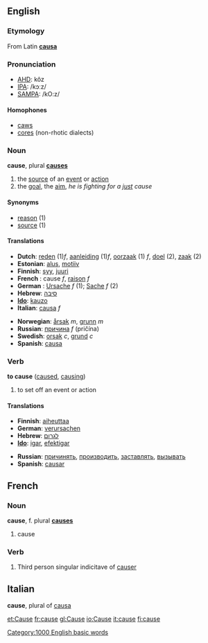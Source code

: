 ==English==

{{rank|truth|turn|hold|413|cause|close|England|sense}}

===Etymology===
From Latin '''[[causa]]'''

===Pronunciation===
*[[w:AHD|AHD]]: kôz
*[[w:IPA|IPA]]: /kɔːz/
*[[w:SAMPA|SAMPA]]: /kO:z/

====Homophones====
*[[caws]]
*[[cores]] (non-rhotic dialects)

===Noun===
'''cause''', plural '''[[causes]]'''
# the [[source]] of an [[event]] or [[action]]
# the [[goal]], the [[aim]], ''he is fighting for a [[just]] cause''

====Synonyms====
*[[reason]] (1)
*[[source]] (1)

====Translations====
{{top}}
*'''Dutch''': [[reden]] (1)''f'', [[aanleiding]] (1)''f'', [[oorzaak]] (1) ''f'', [[doel]] (2), [[zaak]] (2)
*'''Estonian''': [[alus#Estonian|alus]], [[motiiv]]
*'''Finnish''': [[syy]], [[juuri]]
*'''French''' : cause ''f'', [[raison]] ''f''
*'''German''' : [[Ursache]] ''f'' (1); [[Sache]] ''f'' (2)
*'''Hebrew''': [[סיבה]] 
*'''[[Ido]]''': [[kauzo]]
*'''Italian''': [[causa]] ''f''
{{mid}}
*'''Norwegian''': [[årsak]] ''m'', [[grunn]] ''m''
*'''Russian''': [[причина]] ''f'' (pričína)
*'''Swedish''': [[orsak]] ''c'', [[grund]] ''c''
*'''Spanish''': [[causa]]
{{bottom}}

===Verb===
'''to cause'''  ([[caused]], [[causing]])
#to set off an event or action

====Translations====
{{top}}
*'''Finnish''': [[aiheuttaa]]
*'''German''': [[verursachen]]
*'''Hebrew''': [[לגרום]]
*'''[[Ido]]''': [[igar]], [[efektigar]]
{{mid}}
*'''Russian''': [[причинять]], [[производить]], [[заставлять]], [[вызывать]]
*'''Spanish''': [[causar]]
{{bottom}}

==French==

===Noun===
'''cause''', f. plural '''[[causes]]'''
# cause
===Verb===
# Third person singular indicitave of [[causer]]

==Italian==

'''cause''', plural of [[causa]]

[[Category:1000 English basic words]]

[[et:Cause]]
[[fr:cause]]
[[gl:Cause]]
[[io:Cause]]
[[it:cause]]
[[fi:cause]]